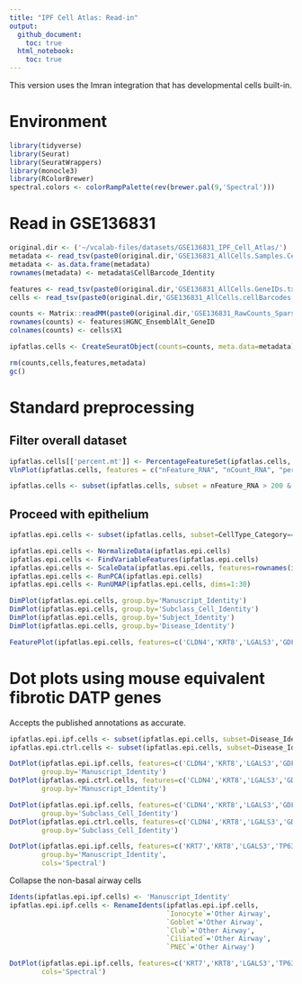 ```yaml
---
title: "IPF Cell Atlas: Read-in"
output:
  github_document:
    toc: true
  html_notebook:
    toc: true
---
```


This version uses the Imran integration that has developmental cells built-in.

# Environment
```r
library(tidyverse)
library(Seurat)
library(SeuratWrappers)
library(monocle3)
library(RColorBrewer)
spectral.colors <- colorRampPalette(rev(brewer.pal(9,'Spectral')))
```
# Read in GSE136831
```r
original.dir <- ('~/vcalab-files/datasets/GSE136831_IPF_Cell_Atlas/')
metadata <- read_tsv(paste0(original.dir,'GSE136831_AllCells.Samples.CellType.MetadataTable.txt.gz'))
metadata <- as.data.frame(metadata)
rownames(metadata) <- metadata$CellBarcode_Identity

features <- read_tsv(paste0(original.dir,'GSE136831_AllCells.GeneIDs.txt.gz'))
cells <- read_tsv(paste0(original.dir,'GSE136831_AllCells.cellBarcodes.txt.gz'), col_names = F)

counts <- Matrix::readMM(paste0(original.dir,'GSE136831_RawCounts_Sparse.mtx.gz'))
rownames(counts) <- features$HGNC_EnsemblAlt_GeneID
colnames(counts) <- cells$X1
```
```r
ipfatlas.cells <- CreateSeuratObject(counts=counts, meta.data=metadata)
```
```r
rm(counts,cells,features,metadata)
gc()
```

# Standard preprocessing
## Filter overall dataset
```r
ipfatlas.cells[['percent.mt']] <- PercentageFeatureSet(ipfatlas.cells, pattern='^MT-')
VlnPlot(ipfatlas.cells, features = c("nFeature_RNA", "nCount_RNA", "percent.mt"), ncol = 3, pt.size = 0)
```
```r
ipfatlas.cells <- subset(ipfatlas.cells, subset = nFeature_RNA > 200 & nFeature_RNA < 5000 & percent.mt < 10)
```

## Proceed with epithelium
```r
ipfatlas.epi.cells <- subset(ipfatlas.cells, subset=CellType_Category=='Epithelial')
```

```r
ipfatlas.epi.cells <- NormalizeData(ipfatlas.epi.cells)
ipfatlas.epi.cells <- FindVariableFeatures(ipfatlas.epi.cells)
ipfatlas.epi.cells <- ScaleData(ipfatlas.epi.cells, features=rownames(ipfatlas.epi.cells))
ipfatlas.epi.cells <- RunPCA(ipfatlas.epi.cells)
ipfatlas.epi.cells <- RunUMAP(ipfatlas.epi.cells, dims=1:30)
```
```r
DimPlot(ipfatlas.epi.cells, group.by='Manuscript_Identity')
DimPlot(ipfatlas.epi.cells, group.by='Subclass_Cell_Identity')
DimPlot(ipfatlas.epi.cells, group.by='Subject_Identity')
DimPlot(ipfatlas.epi.cells, group.by='Disease_Identity')
```
```r
FeaturePlot(ipfatlas.epi.cells, features=c('CLDN4','KRT8','LGALS3','GDF15'))
```


# Dot plots using mouse equivalent fibrotic DATP genes
Accepts the published annotations as accurate.

```r
ipfatlas.epi.ipf.cells <- subset(ipfatlas.epi.cells, subset=Disease_Identity=='IPF')
ipfatlas.epi.ctrl.cells <- subset(ipfatlas.epi.cells, subset=Disease_Identity=='Control')
```


```r
DotPlot(ipfatlas.epi.ipf.cells, features=c('CLDN4','KRT8','LGALS3','GDF15'),
        group.by='Manuscript_Identity')
DotPlot(ipfatlas.epi.ctrl.cells, features=c('CLDN4','KRT8','LGALS3','GDF15'),
        group.by='Manuscript_Identity')
```
```r
DotPlot(ipfatlas.epi.ipf.cells, features=c('CLDN4','KRT8','LGALS3','GDF15'),
        group.by='Subclass_Cell_Identity')
DotPlot(ipfatlas.epi.ctrl.cells, features=c('CLDN4','KRT8','LGALS3','GDF15'),
        group.by='Subclass_Cell_Identity')
```
```r
DotPlot(ipfatlas.epi.ipf.cells, features=c('KRT7','KRT8','LGALS3','TP63','KRT17','CLDN4','GDF15'),
        group.by='Manuscript_Identity',
        cols='Spectral')
```
Collapse the non-basal airway cells
```r
Idents(ipfatlas.epi.ipf.cells) <- 'Manuscript_Identity'
ipfatlas.epi.ipf.cells <- RenameIdents(ipfatlas.epi.ipf.cells,
                                       `Ionocyte`='Other Airway',
                                       `Goblet`='Other Airway',
                                       `Club`='Other Airway',
                                       `Ciliated`='Other Airway',
                                       `PNEC`='Other Airway')
```
```r
DotPlot(ipfatlas.epi.ipf.cells, features=c('KRT7','KRT8','LGALS3','TP63','KRT17','CLDN4','GDF15'),
        cols='Spectral')
```




